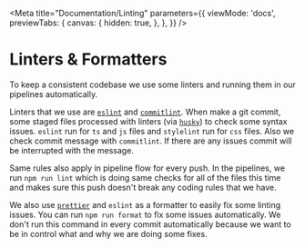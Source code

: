 
<Meta
  title="Documentation/Linting"
  parameters={{
    viewMode: 'docs',
    previewTabs: {
      canvas: {
        hidden: true,
      },
    },
  }}
/>

# Linters & Formatters

To keep a consistent codebase we use some linters and running them in our pipelines automatically.

Linters that we use are [`eslint`](https://eslint.org) and
[`commitlint`](https://commitlint.js.org). When make a git commit, some staged files processed with linters (via
[`husky`](https://typicode.github.io/husky/)) to check some syntax issues. `eslint` run for `ts` and `js` files and
`stylelint` run for `css` files. Also we check commit message with `commitlint`. If there are any issues commit will be
interrupted with the message.

Same rules also apply in pipeline flow for every push. In the pipelines, we run `npm run lint` which is doing same
checks for all of the files this time and makes sure this push doesn't break any coding rules that we have.

We also use [`prettier`](https://prettier.io) and `eslint` as a formatter to easily fix some linting issues. You can
run `npm run format` to fix some issues automatically. We don't run this command in every commit automatically because
we want to be in control what and why we are doing some fixes.
